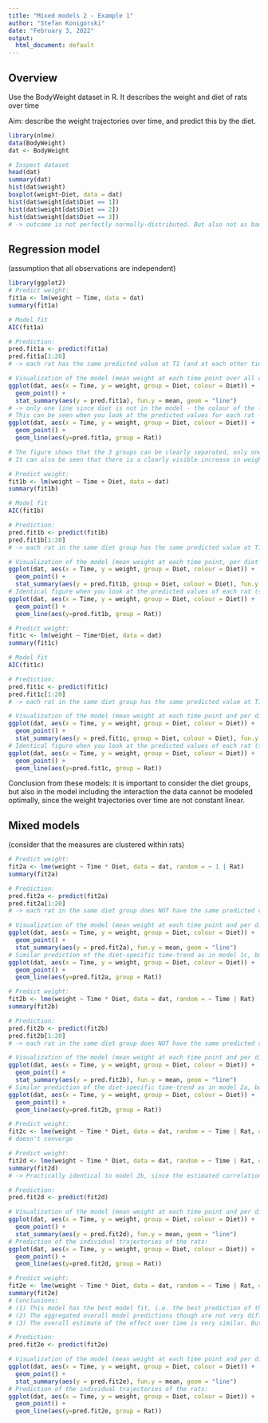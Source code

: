 ```yaml
---
title: "Mixed models 2 - Example 1"
author: "Stefan Konigorski"
date: "February 3, 2022"
output:
  html_document: default
---
```


## Overview

Use the BodyWeight dataset in R. It describes the weight and diet of rats over time

Aim: describe the weight trajectories over time, and predict this by the diet.

```r
library(nlme)
data(BodyWeight)
dat <- BodyWeight

# Inspect dataset
head(dat)
summary(dat)
hist(dat$weight)
boxplot(weight~Diet, data = dat) 
hist(dat$weight[dat$Diet == 1])
hist(dat$weight[dat$Diet == 2])
hist(dat$weight[dat$Diet == 3])
# -> outcome is not perfectly normally-distributed. But also not as bad as in example 2, so that regression/mixed models for normally-distributed variables could be ok here. I.e. for the illustration of mixed models it is ok, but other might be more appropriate for a fine analysis.
```

## Regression model 

(assumption that all observations are independent)

```r
library(ggplot2)
# Predict weight:
fit1a <- lm(weight ~ Time, data = dat)
summary(fit1a)

# Model fit
AIC(fit1a)

# Prediction:
pred.fit1a <- predict(fit1a)
pred.fit1a[1:20]
# -> each rat has the same predicted value at T1 (and at each other time point, respectively).

# Visualization of the model (mean weight at each time point over all diet groups)
ggplot(dat, aes(x = Time, y = weight, group = Diet, colour = Diet)) + 
  geom_point() +
  stat_summary(aes(y = pred.fit1a), fun.y = mean, geom = "line")
# -> only one line since diet is not in the model - the colour of the line doesn't have a meaning.
# This can be seen when you look at the predicted values for each rat -- the figure is identical, since the model predicts the same value for each rat.
ggplot(dat, aes(x = Time, y = weight, group = Diet, colour = Diet)) + 
  geom_point() +
  geom_line(aes(y=pred.fit1a, group = Rat))

# The figure shows that the 3 groups can be clearly separated, only one rat in group 2 (green) has a very high weight.
# It can also be seen that there is a clearly visible increase in weight over time.
```

```r
# Predict weight:
fit1b <- lm(weight ~ Time + Diet, data = dat)
summary(fit1b)

# Model fit
AIC(fit1b)

# Prediction:
pred.fit1b <- predict(fit1b)
pred.fit1b[1:20]
# -> each rat in the same diet group has the same predicted value at T1 (and at each other time point, respectively).

# Visualization of the model (mean weight at each time point, per diet group)
ggplot(dat, aes(x = Time, y = weight, group = Diet, colour = Diet)) + 
  geom_point() +
  stat_summary(aes(y = pred.fit1b, group = Diet, colour = Diet), fun.y = mean, geom = "line")
# Identical figure when you look at the predicted values of each rat (since they are identical to the predicted values in which diet group they are):
ggplot(dat, aes(x = Time, y = weight, group = Diet, colour = Diet)) + 
  geom_point() +
  geom_line(aes(y=pred.fit1b, group = Rat))
```

```r
# Predict weight:
fit1c <- lm(weight ~ Time*Diet, data = dat)
summary(fit1c)

# Model fit
AIC(fit1c)

# Prediction:
pred.fit1c <- predict(fit1c)
pred.fit1c[1:20]
# -> each rat in the same diet group has the same predicted value at T1 (and at each other time point, respectively).

# Visualization of the model (mean weight at each time point and per diet group, with interaction over time)
ggplot(dat, aes(x = Time, y = weight, group = Diet, colour = Diet)) + 
  geom_point() +
  stat_summary(aes(y = pred.fit1c, group = Diet, colour = Diet), fun.y = mean, geom = "line")
# Identical figure when you look at the predicted values of each rat (since they are identical to the predicted values in which diet group they are):
ggplot(dat, aes(x = Time, y = weight, group = Diet, colour = Diet)) + 
  geom_point() +
  geom_line(aes(y=pred.fit1c, group = Rat))
```

Conclusion from these models: it is important to consider the diet groups, but also in the model including the interaction the data cannot be modeled optimally, since the weight trajectories over time are not constant linear.

## Mixed models

(consider that the measures are clustered within rats)

```r
# Predict weight:
fit2a <- lme(weight ~ Time * Diet, data = dat, random = ~ 1 | Rat)
summary(fit2a)

# Prediction:
pred.fit2a <- predict(fit2a)
pred.fit2a[1:20]
# -> each rat in the same diet group does NOT have the same predicted value at T1 (and at each other time point, respectively), since the rat-specific random intercept is added (same for all time points of a rat)

# Visualization of the model (mean weight at each time point and per diet group, with interaction over time, considering the clustering in rats with the random intercept)
ggplot(dat, aes(x = Time, y = weight, group = Diet, colour = Diet)) + 
  geom_point() +
  stat_summary(aes(y = pred.fit2a), fun.y = mean, geom = "line")
# Similar prediction of the diet-specific time-trend as in model 1c, but clearly better model fit (with respect to AIC), since every rat can be predicted much better due to the subject-specific randome intercept value (different for each rat):
ggplot(dat, aes(x = Time, y = weight, group = Diet, colour = Diet)) + 
  geom_point() +
  geom_line(aes(y=pred.fit2a, group = Rat))
```

```r
# Predict weight:
fit2b <- lme(weight ~ Time * Diet, data = dat, random = ~ Time | Rat)
summary(fit2b)

# Prediction:
pred.fit2b <- predict(fit2b)
pred.fit2b[1:20]
# -> each rat in the same diet group does NOT have the same predicted value at T1 (and at each other time point, respectively), since the rat-specific random intercept and random slope is added (not the same for all time points of a rat)

# Visualization of the model (mean weight at each time point and per diet group, with interaction over time, considering the clustering in rats with the random intercept+slope)
ggplot(dat, aes(x = Time, y = weight, group = Diet, colour = Diet)) + 
  geom_point() +
  stat_summary(aes(y = pred.fit2b), fun.y = mean, geom = "line")
# Similar prediction of the diet-specific time-trend as in model 2a, but again clearly better model fit (with respect to AIC), since the individual weight trajectories of each rat can be predicted better:
ggplot(dat, aes(x = Time, y = weight, group = Diet, colour = Diet)) + 
  geom_point() +
  geom_line(aes(y=pred.fit2b, group = Rat))
```

```r
# Predict weight:
fit2c <- lme(weight ~ Time * Diet, data = dat, random = ~ Time | Rat, correlation = corSymm( form = ~ 1 | Rat))
# doesn't converge
```

```r
# Predict weight:
fit2d <- lme(weight ~ Time * Diet, data = dat, random = ~ Time | Rat, correlation = corCompSymm( form = ~ 1 | Rat))
summary(fit2d)
# -> Practically identical to model 2b, since the estimated correlations between all values of a rat are practically 0 i.e. the epsilon covariance matrix is a diagonal matrix and the model is thereby practically identical to the above model

# Prediction:
pred.fit2d <- predict(fit2d)

# Visualization of the model (mean weight at each time point and per diet group, with interaction over time, considering the clustering in rats with the random intercept+slope, and modeling the within-rat correlation with a compound symmetry error covariance matrix):
ggplot(dat, aes(x = Time, y = weight, group = Diet, colour = Diet)) + 
  geom_point() +
  stat_summary(aes(y = pred.fit2d), fun.y = mean, geom = "line")
# Prediction of the individual trajectories of the rats:
ggplot(dat, aes(x = Time, y = weight, group = Diet, colour = Diet)) + 
  geom_point() +
  geom_line(aes(y=pred.fit2d, group = Rat))
```

```r
# Predict weight:
fit2e <- lme(weight ~ Time * Diet, data = dat, random = ~ Time | Rat, correlation = corAR1( form = ~ 1 | Rat))
summary(fit2e)
# Conclusions: 
# (1) This model has the best model fit, i.e. the best prediction of the individual rat values.
# (2) The aggregated overall model predictions though are not very different.
# (3) The overall estimate of the effect over time is very similar. But: in linear regression the time effect was not significant here it is highly significant.

# Prediction:
pred.fit2e <- predict(fit2e)

# Visualization of the model (mean weight at each time point and per diet group, with interaction over time, considering the clustering in rats with the random intercept+slope, and modeling the within-rat correlation with a AR1-error covariance matrix):
ggplot(dat, aes(x = Time, y = weight, group = Diet, colour = Diet)) + 
  geom_point() +
  stat_summary(aes(y = pred.fit2e), fun.y = mean, geom = "line")
# Prediction of the individual trajectories of the rats:
ggplot(dat, aes(x = Time, y = weight, group = Diet, colour = Diet)) + 
  geom_point() +
  geom_line(aes(y=pred.fit2e, group = Rat))
```
